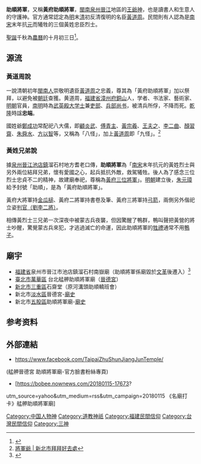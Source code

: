 '''助順將軍'''，又稱'''黃府助順將軍'''，[[閩南|閩南]][[泉州|泉州]][[晉江市|晉江]]地區的[[王爺神|王爺神]]，也是讀書人和生意人的守護神。官方通常認定為[[明朝|明]]末[[清朝|清]]初反清復明的名臣[[黃道周|黃道周]]。民間則有人認為是[[南宋|南宋]]末年抗[[元朝|元]]而犧牲的三個黃姓忠臣烈士。

[[神誕|聖誕]]千秋為[[農曆|農曆]]的十月初三日<ref>{{Cite web |url=https://nchdb.boch.gov.tw/assets/advanceSearch/monument/20060705000001 |title=文化部國家文化資產網站-艋舺助順將軍廟（晉德宮） |access-date=2019-06-15 |archive-date=2021-06-03 |archive-url=https://web.archive.org/web/20210603033939/https://nchdb.boch.gov.tw/assets/advanceSearch/monument/20060705000001 |dead-url=no }}</ref>。

== 源流 ==
=== 黃道周說 ===
一說清朝初年[[閩南人|閩南人]]崇敬明遺臣[[黃道周|黃道周]]之忠義，尊其為「黃府助順將軍」加以祭拜，以避免被[[朝廷|朝廷]]查獲。黄道周，[[福建省|福建省]][[漳州府|漳州府]][[東山縣|銅山]]人，学者、书法家、藝術家、[[明朝|明朝]]官員，[[南明|南明]]時為[[武英殿大学士|武英殿大学士]]兼[[吏部|吏部]]、[[兵部|兵部]][[尚书|尚书]]，被清兵所俘，不降而死。[[乾隆|乾隆]]時諡'''忠端'''。

國姓爺[[鄭成功|鄭成功]]常配祀八大儒，即[[顧炎武|顧炎武]]、[[傅青主|傅青主]]、[[黃宗羲|黃宗羲]]、[[王夫之|王夫之]]、[[李二曲|李二曲]]、[[顏習齋|顏習齋]]、[[朱舜水|朱舜水]]、[[方以智|方以智]]等，又稱為「八怪」，加上[[黃道周|黃道周]]即「九怪」。<ref>[https://newtemple.iwiki.tw/tag/%E5%B0%87%E8%BB%8D%E7%88%BA/ 將軍爺 | 新北市拜拜好去處]</ref>

=== 黃姓兄弟說 ===
據[[泉州|泉州]][[晉江|晉江]][[池店鎮|池店鎮]]溜石村地方耆老口傳，'''助順將軍'''為「[[南宋|南宋]]末年抗元的黃姓烈士與另外兩位結拜兄弟，懷有愛國之心，起兵抵抗外敵，救駕犧牲。後人為了感念三位烈士忠貞不二的精神，故建廟奉祀，尊稱為[[王爺千歲信仰|黃府三位將軍]]」。[[明朝|明朝]]建立後，[[朱元璋|朱元璋]]給予封號「助順」，是為「黃府助順將軍」。

黃府大將軍持[[金瓜槌|金瓜槌]]、黃府二將軍持書卷及筆、黃府三將軍持[[弓箭|弓箭]]，兩側另外偕祀立姿[[判官_(神祇)|判官（劉李二將）]]。

相傳黃烈士三兄弟一次深夜中被蒙古兵夜襲，但因驚醒了鴨群，鴨叫聲把黃營的將士吵醒，驚覺蒙古兵來犯，才逃過滅亡的命運，因此助順將軍的[[牲禮|牲禮]]通常不用[[鴨子|鴨子]]。

== 廟宇 ==
* [[福建省|福建省]]泉州市晉江市池店鎮溜石村南嶽廟（助順將軍係廟毀於[[文革|文革]]後遷入）<ref>{{Cite web |url=http://library.taiwanschoolnet.org/cyberfair2006/tyes504/html/a6-4.htm |title=追本溯源 |access-date=2019-06-15 |archive-date=2017-04-06 |archive-url=https://web.archive.org/web/20170406085122/http://library.taiwanschoolnet.org/cyberfair2006/tyes504/html/a6-4.htm |dead-url=no }}</ref>
* [[臺北市|臺北市]][[萬華區|萬華區]] 台北艋舺助順將軍廟（[[晉德宮|晉德宮]]）
* [[新北市|新北市]][[三重區|三重區]]石齋堂（原河溝頭助順轎班會）
* 新北市[[淡水區|淡水區]]晉德宮-[http://tamsui.dils.tku.edu.tw/wiki/index.php/%E6%B7%A1%E6%B0%B4%E6%99%89%E5%BE%B7%E5%AE%AE 廟史] {{Wayback|url=http://tamsui.dils.tku.edu.tw/wiki/index.php/%E6%B7%A1%E6%B0%B4%E6%99%89%E5%BE%B7%E5%AE%AE |date=20210410181411 }}
* 新北市[[五股區|五股區]]助順將軍廟-[http://library.taiwanschoolnet.org/cyberfair2006/tyes504/two.htm 廟史] {{Wayback|url=http://library.taiwanschoolnet.org/cyberfair2006/tyes504/two.htm |date=20170406085538 }}

== 参考资料 ==
{{reflist}}

== 外部連結 ==
*https://www.facebook.com/TaipaiZhuShunJiangJunTemple/  
(艋舺晉德宮 助順將軍廟-官方臉書粉絲專頁)
* [https://bobee.nownews.com/20180115-17673?
utm_source=yahoo&utm_medium=rss&utm_campaign=20180115 《名廟打卡》艋舺助順將軍廟] {{Wayback|url=https://bobee.nownews.com/20180115-17673 |date=20191013214213 }}

[[Category:中国人物神|Category:中国人物神]]
[[Category:道教神祇|Category:道教神祇]]
[[Category:福建民間信仰|Category:福建民間信仰]]
[[Category:台灣民間信仰|Category:台灣民間信仰]]
[[Category:三神|Category:三神]]